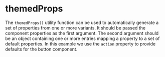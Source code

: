 
# themedProps

The `themedProps()` utility function can be used to automatically
generate a set of properties from one or more variants.  It should be
passed the component properties as the first argument.  The second argument
should be an object containing one or more entries mapping a property to
a set of default properties.  In this example we use the `action` property
to provide defaults for the button component.

<Example
  Component={Component}
  code={Source}
  highlightLines="23-25"
  expand
/>
